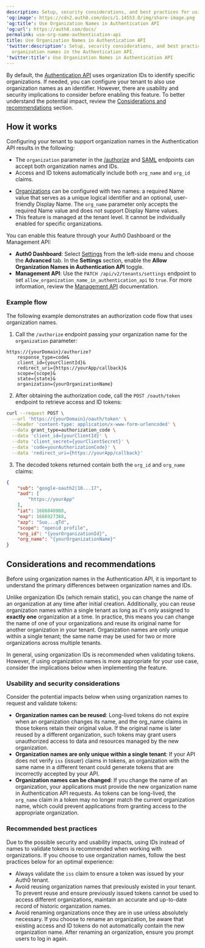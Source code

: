 ```yaml
---
description: Setup, security considerations, and best practices for using organization names in the Authentication API.
'og:image': https://cdn2.auth0.com/docs/1.14553.0/img/share-image.png
'og:title': Use Organization Names in Authentication API
'og:url': https://auth0.com/docs/
permalink: use-org-name-authentication-api
title: Use Organization Names in Authentication API
'twitter:description': Setup, security considerations, and best practices for using
  organization names in the Authentication API.
'twitter:title': Use Organization Names in Authentication API
---
```

By default, the [Authentication API](https://auth0.com/docs/api/authentication) uses organization IDs to identify specific organizations. If needed, you can configure your tenant to also use organization names as an identifier. However, there are usability and security implications to consider before enabling this feature. To better understand the potential impact, review the [Considerations and recommendations](#considerations-and-recommendations) section.

## How it works

Configuring your tenant to support organization names in the Authentication API results in the following:

* The `organization` parameter in the [/authorize](https://auth0.com/docs/api/authentication#authorize-application) and [SAML](https://auth0.com/docs/api/authentication#saml) endpoints can accept both organization names and IDs.
* Access and <Tooltip tip="ID Token: Credential meant for the client itself, rather than for accessing a resource." cta="View Glossary" href="/docs/glossary?term=ID+tokens">ID tokens</Tooltip> automatically include both `org_name` and `org_id` claims.

<Callout icon="file-lines" color="#0EA5E9" iconType="regular">

* [Organizations](/docs/manage-users/organizations/configure-organizations/create-organizations) can be configured with two names: a required Name value that serves as a unique logical identifier and an optional, user-friendly Display Name. The `org_name` parameter only accepts the required Name value and does not support Display Name values.
* This feature is managed at the tenant level. It cannot be individually enabled for specific organizations.

</Callout>

You can enable this feature through your <Tooltip tip="Auth0 Dashboard: Auth0's main product to configure your services." cta="View Glossary" href="/docs/glossary?term=Auth0+Dashboard">Auth0 Dashboard</Tooltip> or the <Tooltip tip="Auth0 Dashboard: Auth0's main product to configure your services." cta="View Glossary" href="/docs/glossary?term=Management+API">Management API</Tooltip>:

* **Auth0 Dashboard**: Select [Settings](/docs/get-started/tenant-settings) from the left-side menu and choose the **Advanced** tab. In the **Settings** section, enable the **Allow Organization Names in Authentication API** toggle.
* **Management API**: Use the `PATCH /api/v2/tenants/settings` endpoint to set `allow_organization_name_in_authentication_api` to `true`. For more information, review the [Management API](https://auth0.com/docs/api/management/v2) documentation.

### Example flow

The following example demonstrates an authorization code flow that uses organization names.

1. Call the `/authorize` endpoint passing your organization name for the `organization` parameter:


```http lines
https://{yourDomain}/authorize?
    response_type=code&
    client_id={yourClientId}&
    redirect_uri={https://yourApp/callback}&
    scope={scope}&
    state={state}&
    organization={yourOrganizationName}
```

2. After obtaining the authorization code, call the `POST /oauth/token` endpoint to retrieve access and ID tokens:


```bash lines
curl --request POST \
  --url 'https://{yourDomain}/oauth/token' \
  --header 'content-type: application/x-www-form-urlencoded' \
  --data grant_type=authorization_code \
  --data 'client_id={yourClientId}' \
  --data 'client_secret={yourClientSecret}' \
  --data 'code=yourAuthorizationCode}' \
  --data 'redirect_uri={https://yourApp/callback}'
```

3. The decoded tokens returned contain both the `org_id` and `org_name` claims:

```json lines
{
    "sub": "google-oauth2|10...17",
    "aud": [
        "https://yourApp"
    ],
    "iat": 1686840988,
    "exp": 1686927388,
    "azp": "Suo...qTd",
    "scope": "openid profile",
    "org_id": "{yourOrganizationId}",
    "org_name": "{yourOrganizationName}"
}
```

## Considerations and recommendations

Before using organization names in the Authentication API, it is important to understand the primary differences between organization names and IDs.

Unlike organization IDs (which remain static), you can change the name of an organization at any time after initial creation. Additionally, you can reuse organization names within a single tenant as long as it's only assigned to **exactly one** organization at a time. In practice, this means you can change the name of one of your organizations and reuse its original name for another organization in your tenant. Organization names are only unique within a single tenant; the same name may be used for two or more organizations across multiple tenants.

In general, using organization IDs is recommended when validating tokens. However, if using organization names is more appropriate for your use case, consider the implications below when implementing the feature.

### Usability and security considerations

Consider the potential impacts below when using organization names to request and validate tokens:

* **Organization names can be reused**: Long-lived tokens do not expire when an organization changes its name, and the org\_name claims in those tokens retain their original value. If the original name is later reused by a different organization, such tokens may grant users unauthorized access to data and resources managed by the new organization.
* **Organization names are only unique within a single tenant**: If your API does not verify `iss` (issuer) claims in tokens, an organization with the same name in a different tenant could generate tokens that are incorrectly accepted by your API.
* **Organization names can be changed**: If you change the name of an organization, your applications must provide the new organization name in Authentication API requests. As tokens can be long-lived, the `org_name` claim in a token may no longer match the current organization name, which could prevent applications from granting access to the appropriate organization.

### Recommended best practices

Due to the possible security and usability impacts, using IDs instead of names to validate tokens is recommended when working with organizations. If you choose to use organization names, follow the best practices below for an optimal experience:

* Always validate the `iss` claim to ensure a token was issued by your Auth0 tenant.
* Avoid reusing organization names that previously existed in your tenant. To prevent reuse and ensure previously issued tokens cannot be used to access different organizations, maintain an accurate and up-to-date record of historic organization names.
* Avoid renaming organizations once they are in use unless absolutely necessary. If you choose to rename an organization, be aware that existing access and ID tokens do not automatically contain the new organization name. After renaming an organization, ensure you prompt users to log in again.